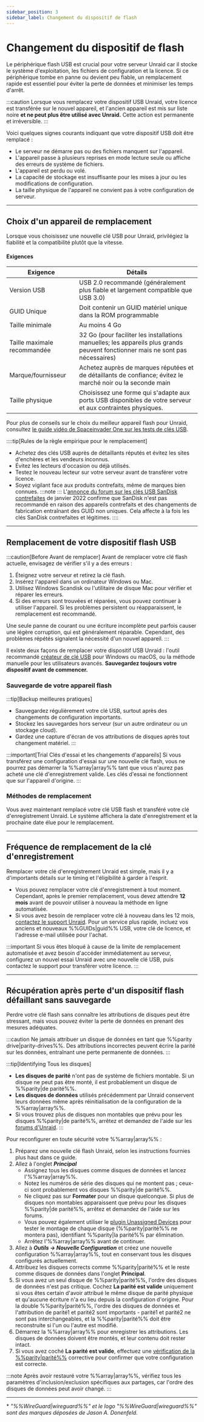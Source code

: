 ```yaml
---
sidebar_position: 3
sidebar_label: Changement du dispositif de flash
---
```



# Changement du dispositif de flash

Le périphérique flash USB est crucial pour votre serveur Unraid car il stocke le système d'exploitation, les fichiers de configuration et la licence. Si ce périphérique tombe en panne ou devient peu fiable, un remplacement rapide est essentiel pour éviter la perte de données et minimiser les temps d'arrêt.

:::caution
Lorsque vous remplacez votre dispositif USB Unraid, votre licence est transférée sur le nouvel appareil, et l'ancien appareil est mis sur liste noire **et ne peut plus être utilisé avec Unraid.** Cette action est permanente et irréversible.
:::

Voici quelques signes courants indiquant que votre dispositif USB doit être remplacé :

- Le serveur ne démarre pas ou des fichiers manquent sur l'appareil.
- L'appareil passe à plusieurs reprises en mode lecture seule ou affiche des erreurs de système de fichiers.
- L'appareil est perdu ou volé.
- La capacité de stockage est insuffisante pour les mises à jour ou les modifications de configuration.
- La taille physique de l'appareil ne convient pas à votre configuration de serveur.

---

## Choix d'un appareil de remplacement

Lorsque vous choisissez une nouvelle clé USB pour Unraid, privilégiez la fiabilité et la compatibilité plutôt que la vitesse.

<h4>Exigences</h4>

| Exigence                    | Détails                                                                                                                        |
| --------------------------- | ------------------------------------------------------------------------------------------------------------------------------ |
| Version USB                 | USB 2.0 recommandé (généralement plus fiable et largement compatible que USB 3.0)                                              |
| GUID Unique                 | Doit contenir un GUID matériel unique dans la ROM programmable                                                                 |
| Taille minimale             | Au moins 4 Go                                                                                                                  |
| Taille maximale recommandée | 32 Go (pour faciliter les installations manuelles; les appareils plus grands peuvent fonctionner mais ne sont pas nécessaires) |
| Marque/fournisseur          | Achetez auprès de marques réputées et de détaillants de confiance; évitez le marché noir ou la seconde main                    |
| Taille physique             | Choisissez une forme qui s'adapte aux ports USB disponibles de votre serveur et aux contraintes physiques.                     |

Pour plus de conseils sur le choix du meilleur appareil flash pour Unraid, consultez [le guide vidéo de Spaceinvader One sur les tests de clés USB](https://www.youtube.com/watch?v=jjkaidlZmgs).

::::tip[Rules de la règle empirique pour le remplacement]
- Achetez des clés USB auprès de détaillants réputés et évitez les sites d'enchères et les vendeurs inconnus.
- Évitez les lecteurs d'occasion ou déjà utilisés.
- Testez le nouveau lecteur sur votre serveur avant de transférer votre licence.
- Soyez vigilant face aux produits contrefaits, même de marques bien connues.
  :::note
  :::
L'[annonce du forum sur les clés USB SanDisk contrefaites](https://forums.unraid.net/topic/119052-psa-on-sandisk-usbs/) de janvier 2022 confirme que SanDisk n'est pas recommandé en raison des appareils contrefaits et des changements de fabrication entraînant des GUID non uniques. Cela affecte à la fois les clés SanDisk contrefaites et légitimes.
::::

---

## Remplacement de votre dispositif flash USB

:::caution[Before Avant de remplacer]
Avant de remplacer votre clé flash actuelle, envisagez de vérifier s'il y a des erreurs :

1. Éteignez votre serveur et retirez la clé flash.
2. Insérez l'appareil dans un ordinateur Windows ou Mac.
3. Utilisez Windows Scandisk ou l'utilitaire de disque Mac pour vérifier et réparer les erreurs.
4. Si des erreurs sont trouvées et réparées, vous pouvez continuer à utiliser l'appareil. Si les problèmes persistent ou réapparaissent, le remplacement est recommandé.

Une seule panne de courant ou une écriture incomplète peut parfois causer une légère corruption, qui est généralement réparable. Cependant, des problèmes répétés signalent la nécessité d'un nouvel appareil.
:::

Il existe deux façons de remplacer votre dispositif USB Unraid : l'outil recommandé [créateur de clé USB](https://unraid.net/download) pour Windows ou macOS, ou la méthode manuelle pour les utilisateurs avancés. **Sauvegardez toujours votre dispositif avant de commencer.**

### Sauvegarde de votre appareil flash

<Tabs>
  <TabItem value="webgui" label="Via le WebGUI" default>
    <BackupUsingWebGUI />
  </TabItem>

  <TabItem value="manuel" label="Copie manuelle">
    <BackupManualMethod />
  </TabItem>
</Tabs>

:::tip[Backup meilleures pratiques]
- Sauvegardez régulièrement votre clé USB, surtout après des changements de configuration importants.
- Stockez les sauvegardes hors serveur (sur un autre ordinateur ou un stockage cloud).
- Gardez une capture d'écran de vos attributions de disques après tout changement matériel.
:::

:::important[Trial Clés d'essai et les changements d'appareils]
Si vous transférez une configuration d'essai sur une nouvelle clé flash, vous ne pourrez pas démarrer la %%array|array%% tant que vous n'aurez pas acheté une clé d'enregistrement valide. Les clés d'essai ne fonctionnent que sur l'appareil d'origine.
:::

### Méthodes de remplacement

<Tabs>
  <TabItem value="créateur" label="Utilisation du créateur de clé USB" default>
    <ReplacementUsingCreator />
  </TabItem>

  <TabItem value="manuel" label="Méthode manuelle">
    <ReplacementManualMethod />
  </TabItem>
</Tabs>

Vous avez maintenant remplacé votre clé USB flash et transféré votre clé d'enregistrement Unraid. Le système affichera la date d'enregistrement et la prochaine date élue pour le remplacement.

---

## Fréquence de remplacement de la clé d'enregistrement

Remplacer votre clé d'enregistrement Unraid est simple, mais il y a d'importants détails sur le timing et l'éligibilité à garder à l'esprit.

- Vous pouvez remplacer votre clé d'enregistrement à tout moment. Cependant, après le premier remplacement, vous devez attendre **12 mois** avant de pouvoir utiliser à nouveau la méthode en ligne automatisée.
- Si vous avez besoin de remplacer votre clé à nouveau dans les 12 mois, [contactez le support Unraid](https://unraid.net/contact). Pour un service plus rapide, incluez vos anciens et nouveaux %%GUIDs|guid%% USB, votre clé de licence, et l'adresse e-mail utilisée pour l'achat.

:::important
Si vous êtes bloqué à cause de la limite de remplacement automatisée et avez besoin d'accéder immédiatement au serveur, configurez un nouvel essai Unraid avec une nouvelle clé USB, puis contactez le support pour transférer votre licence.
:::

---

## Récupération après perte d'un dispositif flash défaillant sans sauvegarde

Perdre votre clé flash sans connaître les attributions de disques peut être stressant, mais vous pouvez éviter la perte de données en prenant des mesures adéquates.

:::caution
Ne jamais attribuer un disque de données en tant que %%parity drive|parity-drives%%. Des attributions incorrectes peuvent écrire la parité sur les données, entraînant une perte permanente de données.
:::

:::tip[Identifying Tous les disques]
- **Les disques de parité** n'ont pas de système de fichiers montable. Si un disque ne peut pas être monté, il est probablement un disque de %%parity|de parité%%.
- **Les disques de données** utilisés précédemment par Unraid conservent leurs données même après réinitialisation de la configuration de la %%array|array%%.
- Si vous trouvez plus de disques non montables que prévu pour les disques %%parity|de parité%%, arrêtez et demandez de l'aide sur les [forums d'Unraid](https://forums.unraid.net/).
:::

Pour reconfigurer en toute sécurité votre %%array|array%% :

1. Préparez une nouvelle clé flash Unraid, selon les instructions fournies plus haut dans ce guide.
2. Allez à l'onglet ***Principal***
   - Assignez tous les disques comme disques de données et lancez l'%%array|array%%.
   - Notez les numéros de série des disques qui ne montent pas ; ceux-ci sont probablement vos disques %%parity|de parité%%.
   - Ne cliquez pas sur **Formater** pour un disque quelconque. Si plus de disques non montables apparaissent que prévu pour les disques %%parity|de parité%%, arrêtez et demandez de l'aide sur les forums.
   - Vous pouvez également utiliser le [plugin Unassigned Devices](https://unraid.net/community/apps?q=Unassigned%20Devices) pour tester le montage de chaque disque (%%parity|parité%% ne montera pas), identifiant %%parity|la parité%% par élimination.
   - Arrêtez l'%%array|array%% avant de continuer.
3. Allez à ***Outils → Nouvelle Configuration*** et créez une nouvelle configuration %%array|array%%, tout en conservant tous les disques configurés actuellement.
4. Attribuez les disques corrects comme %%parity|parité%% et le reste comme disques de données dans l'onglet **Principal**.
5. Si vous avez un seul disque de %%parity|parité%%, l'ordre des disques de données n'est pas critique. Cochez **La parité est valide** uniquement si vous êtes certain d'avoir attribué le même disque de parité physique et qu'aucune écriture n'a eu lieu depuis la configuration d'origine. Pour la double %%parity|parité%%, l'ordre des disques de données et l'attribution de parité1 et parité2 sont importants - parité1 et parité2 ne sont pas interchangeables, et la %%parity|parité%% doit être reconstruite si l'un ou l'autre est modifié.
6. Démarrez la %%array|array%% pour enregistrer les attributions. Les disques de données doivent être montés, et leur contenu doit rester intact.
7. Si vous avez coché **La parité est valide**, effectuez une [vérification de la %%parity|parité%%](../../using-unraid-to/manage-storage/array-configuration.mdx#checking-array-devices) corrective pour confirmer que votre configuration est correcte.

:::note
Après avoir restauré votre %%array|array%%, vérifiez tous les paramètres d'inclusion/exclusion spécifiques aux partages, car l'ordre des disques de données peut avoir changé.
:::

---

\* *"%%WireGuard|wireguard%%" et le logo "%%WireGuard|wireguard%%" sont des marques déposées de Jason A. Donenfeld.*
